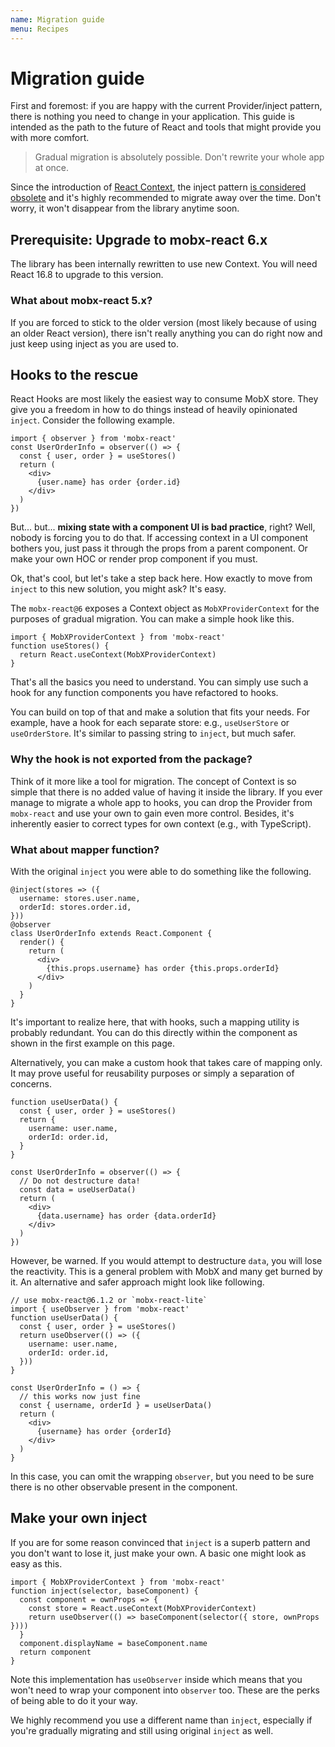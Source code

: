 ```yaml
---
name: Migration guide
menu: Recipes
---
```


# Migration guide

First and foremost: if you are happy with the current Provider/inject pattern, there is nothing you need to change in your application. This guide is intended as the path to the future of React and tools that might provide you with more comfort.

> Gradual migration is absolutely possible. Don't rewrite your whole app at once.

Since the introduction of [React Context](/recipes-context), the inject pattern [is considered obsolete](/recipes-inject) and it's highly recommended to migrate away over the time. Don't worry, it won't disappear from the library anytime soon.

## **Prerequisite**: Upgrade to mobx-react 6.x

The library has been internally rewritten to use new Context. You will need React 16.8 to upgrade to this version.

### What about mobx-react 5.x?

If you are forced to stick to the older version (most likely because of using an older React version), there isn't really anything you can do right now and just keep using inject as you are used to.

## Hooks to the rescue

React Hooks are most likely the easiest way to consume MobX store. They give you a freedom in how to do things instead of heavily opinionated `inject`. Consider the following example.

```tsx
import { observer } from 'mobx-react'
const UserOrderInfo = observer(() => {
  const { user, order } = useStores()
  return (
    <div>
      {user.name} has order {order.id}
    </div>
  )
})
```

But... but... **mixing state with a component UI is bad practice**, right? Well, nobody is forcing you to do that. If accessing context in a UI component bothers you, just pass it through the props from a parent component. Or make your own HOC or render prop component if you must.

Ok, that's cool, but let's take a step back here. How exactly to move from `inject` to this new solution, you might ask? It's easy.

The `mobx-react@6` exposes a Context object as `MobXProviderContext` for the purposes of gradual migration. You can make a simple hook like this.

```tsx
import { MobXProviderContext } from 'mobx-react'
function useStores() {
  return React.useContext(MobXProviderContext)
}
```

That's all the basics you need to understand. You can simply use such a hook for any function components you have refactored to hooks.

You can build on top of that and make a solution that fits your needs. For example, have a hook for each separate store: e.g., `useUserStore` or `useOrderStore`. It's similar to passing string to `inject`, but much safer.

### Why the hook is not exported from the package?


Think of it more like a tool for migration. The concept of Context is so simple that there is no added value of having it inside the library. If you ever manage to migrate a whole app to hooks, you can drop the Provider from `mobx-react` and use your own to gain even more control. Besides, it's inherently easier to correct types for own context (e.g., with TypeScript).

### What about mapper function?

With the original `inject` you were able to do something like the following.

```tsx
@inject(stores => ({
  username: stores.user.name,
  orderId: stores.order.id,
}))
@observer
class UserOrderInfo extends React.Component {
  render() {
    return (
      <div>
        {this.props.username} has order {this.props.orderId}
      </div>
    )
  }
}
```

It's important to realize here, that with hooks, such a mapping utility is probably redundant. You can do this directly within the component as shown in the first example on this page.

Alternatively, you can make a custom hook that takes care of mapping only. It may prove useful for reusability purposes or simply a separation of concerns.

```tsx
function useUserData() {
  const { user, order } = useStores()
  return {
    username: user.name,
    orderId: order.id,
  }
}

const UserOrderInfo = observer(() => {
  // Do not destructure data!
  const data = useUserData()
  return (
    <div>
      {data.username} has order {data.orderId}
    </div>
  )
})
```

However, be warned. If you would attempt to destructure `data`, you will lose the reactivity. This is a general problem with MobX and many get burned by it. An alternative and safer approach might look like following.

```tsx
// use mobx-react@6.1.2 or `mobx-react-lite`
import { useObserver } from 'mobx-react'
function useUserData() {
  const { user, order } = useStores()
  return useObserver(() => ({
    username: user.name,
    orderId: order.id,
  }))
}

const UserOrderInfo = () => {
  // this works now just fine
  const { username, orderId } = useUserData()
  return (
    <div>
      {username} has order {orderId}
    </div>
  )
}
```

In this case, you can omit the wrapping `observer`, but you need to be sure there is no other observable present in the component.

## Make your own inject

If you are for some reason convinced that `inject` is a superb pattern and you don't want to lose it, just make your own. A basic one might look as easy as this.

```tsx
import { MobXProviderContext } from 'mobx-react'
function inject(selector, baseComponent) {
  const component = ownProps => {
    const store = React.useContext(MobXProviderContext)
    return useObserver(() => baseComponent(selector({ store, ownProps })))
  }
  component.displayName = baseComponent.name
  return component
}
```

Note this implementation has `useObserver` inside which means that you won't need to wrap your component into `observer` too. These are the perks of being able to do it your way.

We highly recommend you use a different name than `inject`, especially if you're gradually migrating and still using original `inject` as well.
